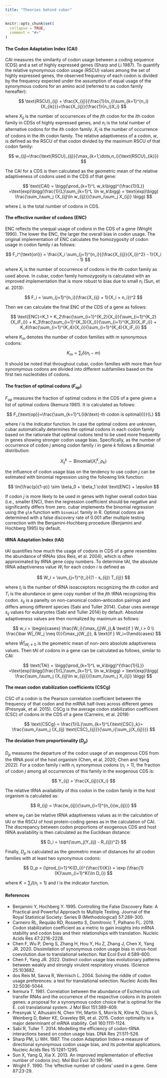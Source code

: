 ```yaml
---
title: "Theories behind cubar"
---
```


```r
knitr::opts_chunk$set(
  collapse = TRUE,
  comment = "#>"
)
```

#### The Codon Adaptation Index (CAI)

CAI measures the similarity of codon usage between a coding sequence (CDS) and a set of highly expressed genes (Sharp and Li 1987). To quantify the relative synonymous codon usage (RSCU) values among the set of highly expressed genes, the observed frequency of each codon is divided by the frequency expected under the assumption of equal usage of the synonymous codons for an amino acid (referred to as codon family hereafter):

$$
\text{RSCU}_{ij} = \frac{X_{ij}}{\frac{1}{n_i}\sum_{k=1}^{n_i}{X_{ik}}}=\frac{X_{ij}}{\frac{1}{n_i}X_i}
$$

where $X_{ij}$ is the number of occurrences of the $j$th codon for the $i$th codon family in CDSs of highly expressed genes, and $n_i$ is the total number of alternative codons for the $i$th codon family. $X_i$ is the number of occurrence of codons in the $i$th codon family. The relative adaptiveness of a codon, $w$, is defined as the RSCU of that codon divided by the maximum RSCU of that codon family:

$$
w_{ij}=\frac{\text{RSCU}_{ij}}{\max_{k=1,\dots,n_i}{\text{RSCU}_{ik}}}
$$

The CAI for a CDS is then calculated as the geometric mean of the relative adaptiveness of codons used in the CDS of that gene:

$$
\text{CAI} = \bigg(\prod_{k=1}^L w_k\bigg)^{\frac{1}{L}} =\text{exp}\bigg(\frac{1}{L}\sum_{k=1}^L \ln w_k\bigg) = \text{exp}\bigg( \frac{\sum_i\sum_j {X_{ij}\ln w_{ij}}}{\sum_i\sum_j X_{ij}} \bigg)
$$

where $L$ is the total number of codons in CDS.

#### The effective number of codons (ENC)

ENC reflects the unequal usage of codons in the CDS of a gene (Wright 1990). The lower the ENC, the larger the overall bias in codon usage. The original implementation of ENC calculates the homozygosity of codon usage in codon family $i$ as follows:

$$
F_i^{\text{ori}} = \frac{X_i \sum_{j=1}^{n_i}{(\frac{X_{ij}}{X_i})^2} - 1}{X_i - 1}
$$

where $X_i$ is the number of occurrence of codons in the $i$th codon family as used above. In cubar, codon family homozygosity is calculated with an improved implementation that is more robust to bias due to small $n_i$ (Sun, et al. 2013):

$$
F_i = \sum_{j=1}^{n_i}(\frac{X_{ij} + 1}{X_i + n_i})^2
$$

Then we can calculate the final ENC of the CDS of a gene as follows:

$$
\text{ENC}=K_1 + K_2\frac{\sum_{i=1}^{K_2}{X_i}}{\sum_{i=1}^{K_2}{X_iF_i}} + K_3\frac{\sum_{i=1}^{K_3}{X_i}}{\sum_{i=1}^{K_3}{X_iF_i}} + K_4\frac{\sum_{i=1}^{K_4}{X_i}}{\sum_{i=1}^{K_4}{X_iF_i}}
$$

where $K_m$ denotes the number of codon families with $m$ synonymous codons:

$$
K_m=\sum_{i}{\delta(n_i-m)}
$$

It should be noted that throughout cubar, codon families with more than four synomymous codons are divided into different subfamilies based on the first two nucleotides of codons.

#### The fraction of optimal codons ($F_{op}$)

$F_{op}$ measures the fraction of optimal codons in the CDS of a gene given a list of optimal codons (Ikemura 1981). It is calculated as follows:

$$
F_{\text{op}}=\frac{\sum_{k=1}^L{I(k\text{-th codon is optimal})}}{L}
$$

where $I$ is the indicator function. In case the optimal codons are unknown, cubar automatically determines the optimal codons in each codon family based on the rationale that optimal codons tend to be used more frequently in genes showing stronger codon usage bias. Specifically, as the number of occurrence of codon $j$ among codon family $i$ in gene $k$ follows a Binomial distribution:

$$
X_{ij}^k \sim \text{Binomial}(X_i^k, p_k)
$$

the influence of codon usage bias on the tendency to use codon $j$ can be estimated with binomial regression using the following link function:

$$
\ln{\frac{p}{1-p}} \sim \beta_0 + \beta_1 \cdot \text{ENC} + \epsilon
$$

If codon $j$ is more likely to be used in genes with higher overall codon bias (i.e., smaller ENC), then the regression coefficient should be negative and significantly differs from zero. cubar implements the binomial regression using the `glm` function with `binomial` family in R. Optimal codons are determined with a false discovery rate of 0.001 after multiple testing correction with the Benjamini-Hochberg procedure (Benjamini and Hochberg 1995) by default.

#### tRNA Adaptation Index (tAI)

tAI quantifies how much the usage of codons in CDS of a gene resembles the abundance of tRNAs (dos Reis, et al. 2004), which is often approximated by tRNA gene copy numbers. To determine tAI, the absolute tRNA adaptiveness value $W_i$ for each codon $i$ is defined as

$$
W_i = \sum_{j=1}^{t_i}{(1 - s_{ij}) T_{ij}}
$$

where $t_i$ is the number of tRNA isoacceptors recognizing the $i$th codon and $T_i$ is the abundance or gene copy number of the $j$th tRNA recognizing this codon. $s_{ij}$ is a panelty on non-canonical codon–anticodon pairings and differs among different species (Sabi and Tuller 2014). Cubar uses average $s_{ij}$ values for eukaryotes (Sabi and Tuller 2014) by default. Absolute adaptiveness values are then normalized by maximum as follows:

$$
w_i =  \begin{cases} \frac{W_i}{\max_{j}W_j},& \text{if } W_i > 0 \\ \frac{\bar W|_{W_j \neq 0}}{\max_j{W_j}}, & \text{if } W_i=0\end{cases}
$$

where $\bar W|_{W_j \neq 0}$ is the geometric mean of non-zero absolute adaptiveness values. Then tAI of codons in a gene can be calculated as follows, similar to CAI:

$$
\text{TAI} = \bigg(\prod_{k=1}^L w_k\bigg)^{\frac{1}{L}} =\text{exp}\bigg(\frac{1}{L}\sum_{k=1}^L \ln w_k\bigg) = \text{exp}\bigg( \frac{\sum_i\sum_j {X_{ij}\ln w_{ij}}}{\sum_i\sum_j X_{ij}} \bigg)
$$

#### The mean codon stabilization coefficients (CSCg)

CSC of a codon is the Pearson correlation coefficient between the frequency of that codon and the mRNA half-lives across different genes (Presnyak, et al. 2015). CSCg is the average codon stabilization coefficient (CSC) of codons in the CDS of a gene (Carneiro, et al. 2019):

$$
\text{CSCg} = \frac{1}{L}\sum_{k=1}^L{\text{CSC}_k}= \frac{\sum_i\sum_j {X_{ij} \text{CSC}_{ij}}}{\sum_i{\sum_j{X_{ij}}}}
$$

#### The deviation from proportionality ($D_p$)

$D_p$ measures the departure of the codon usage of an exogenous CDS from the tRNA pool of the host organism (Chen, et al. 2020; Chen and Yang 2022). For a codon family $i$ with $n_i$ synonymous codons ($n_i>1$), the fraction of codon $j$ among all occurrences of this family in the exogenous CDS is:

$$
Y_{ij} = \frac{X_{ij}}{X_i}
$$

The relative tRNA availability of this codon in the codon family in the host organism is calculated as:

$$
R_{ij} = \frac{w_{ij}}{\sum_{i=1}^{n_i}{w_{ij}}}
$$

where $w_{ij}$ can be relative tRNA adaptiveness values as in the calculation of tAI or the RSCU of host protein-coding genes as in the calculation of CAI. The discrepancy between codon proportions of exogenous CDS and host tRNA availability is then calculated as the Euclidean distance:

$$
D_i = \sqrt{\sum_j(Y_{ij} - R_{ij})^2}
$$

Finally, $D_p$ is calculated as the geometric mean of distances for all codon families with at least two synonymous codons:

$$
D_p = (\prod_{i=1}^K{D_i})^{\frac{1}{K}} = \exp (\frac{1}{K}\sum_{i=1}^K{\ln D_i})
$$

where $K=\sum_{i}{I(n_i>1)}$ and $I$ is the indicator function.

#### References

-   Benjamini Y, Hochberg Y. 1995. Controlling the False Discovery Rate: A Practical and Powerful Approach to Multiple Testing. Journal of the Royal Statistical Society: Series B (Methodological) 57:289-300.
-   Carneiro RL, Requião RD, Rossetto S, Domitrovic T, Palhano FL. 2019. Codon stabilization coefficient as a metric to gain insights into mRNA stability and codon bias and their relationships with translation. Nucleic Acids Res 47:2216-2228.
-   Chen F, Wu P, Deng S, Zhang H, Hou Y, Hu Z, Zhang J, Chen X, Yang JR. 2020. Dissimilation of synonymous codon usage bias in virus-host coevolution due to translational selection. Nat Ecol Evol 4:589-600.
-   Chen F, Yang JR. 2022. Distinct codon usage bias evolutionary patterns between weakly and strongly virulent respiratory viruses. iScience 25:103682.
-   dos Reis M, Savva R, Wernisch L. 2004. Solving the riddle of codon usage preferences: a test for translational selection. Nucleic Acids Res 32:5036-5044.
-   Ikemura T. 1981. Correlation between the abundance of Escherichia coli transfer RNAs and the occurrence of the respective codons in its protein genes: a proposal for a synonymous codon choice that is optimal for the E. coli translational system. J Mol Biol 151:389-409.
-   Presnyak V, Alhusaini N, Chen YH, Martin S, Morris N, Kline N, Olson S, Weinberg D, Baker KE, Graveley BR, et al. 2015. Codon optimality is a major determinant of mRNA stability. Cell 160:1111-1124.
-   Sabi R, Tuller T. 2014. Modelling the efficiency of codon-tRNA interactions based on codon usage bias. DNA Res 21:511-526.
-   Sharp PM, Li WH. 1987. The codon Adaptation Index--a measure of directional synonymous codon usage bias, and its potential applications. Nucleic Acids Res 15:1281-1295.
-   Sun X, Yang Q, Xia X. 2013. An improved implementation of effective number of codons (nc). Mol Biol Evol 30:191-196.
-   Wright F. 1990. The 'effective number of codons' used in a gene. Gene 87:23-29.
